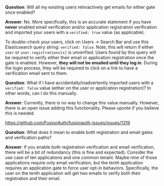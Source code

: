 
**Question**: Will all my existing users retroactively get emails for either gate once enabled?

**Answer**:  No. More specifically, this is an accurate statement if you have **never** enabled email verification and/or application registration verification and imported your users with a `verified: true` value (as applicable).

To double-check your users, click on <Breadcrumb>Users -> Search Bar</Breadcrumb> and use this Elasticsearch query string: `verified: false`. Note, this will return if either `user` or `user.registrations[x]` is unverified. Users found by this query will be required to verify either their email or application registration once the gate is enabled. However, **they will not be emailed until they log in**. During the login process, they will be required to click on a link to have a verification email sent to them.

**Question**: What if I have accidentally/inadvertently imported users with a `verified: false` value (either on the user or application registration)?  In other words, can I do this manually.

**Answer**: Currently, there is no way to change this value manually. However, there is an open issue adding this functionality. Please upvote if you believe this is needed.

https://github.com/FusionAuth/fusionauth-issues/issues/1319

**Question**: What does it mean to enable both registration and email gates and verification paths?

**Answer**: If you enable both registration verification and email verification, there will be a bit of redundancy (this is fine and expected). Consider the use case of ten applications and one common tenant. Maybe nine of those applications require only email verification, but the tenth application requires an application gate to force user opt-in behaviors.  Specifically, the user on the tenth application will get two emails to verify both their registration and their email.

